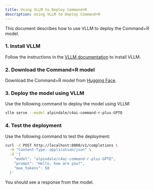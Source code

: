 ```yaml
---
title: Using VLLM to Deploy Command+R
description: Using VLLM to Deploy Command+R
---
```


This document describes how to use VLLM to deploy the Command+R model.

### 1. Install VLLM

Follow the instructions in the [VLLM documentation](https://docs.vllm.ai/en/latest/installation.html) to install VLLM.

### 2. Download the Command+R model

Download the Command+R model from [Hugging Face](https://huggingface.co/alpindale/c4ai-command-r-plus-GPTQ).

### 3. Deploy the model using VLLM

Use the following command to deploy the model using VLLM:

```sh
vllm serve --model alpindale/c4ai-command-r-plus-GPTQ
```

### 4. Test the deployment

Use the following command to test the deployment:

```sh
curl -X POST http://localhost:8000/v1/completions \
  -H "Content-Type: application/json" \
  -d '{
    "model": "alpindale/c4ai-command-r-plus-GPTQ",
    "prompt": "Hello, how are you?",
    "max_tokens": 50
  }'
```

You should see a response from the model.
